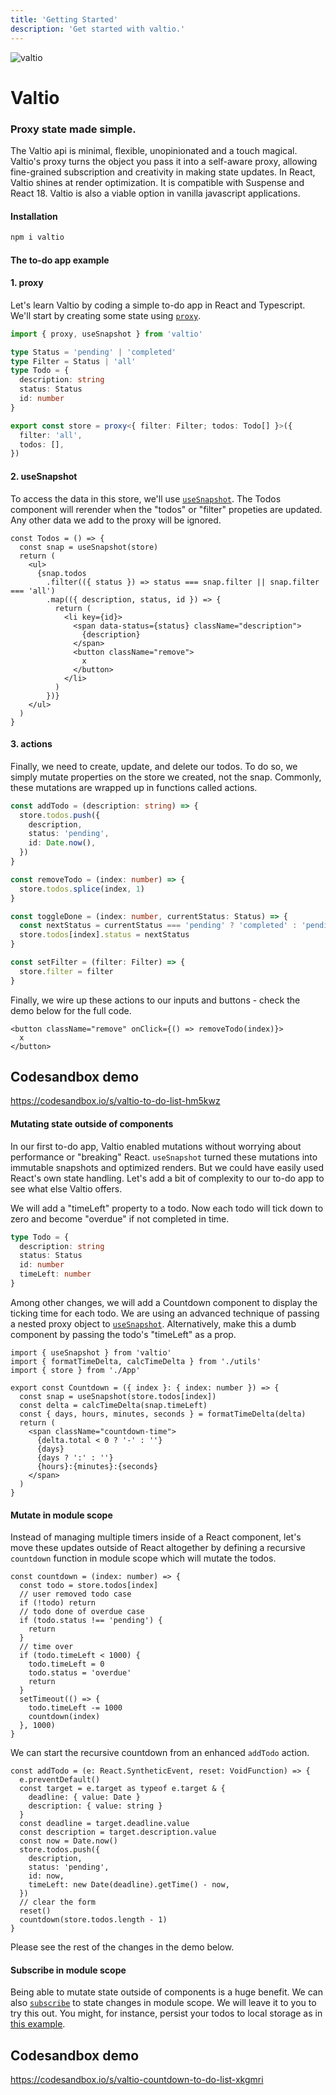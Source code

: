 ```yaml
---
title: 'Getting Started'
description: 'Get started with valtio.'
---
```



<img src={logo} alt="valtio" />

# Valtio

### Proxy state made simple.

The Valtio api is minimal, flexible, unopinionated and a touch magical. Valtio's proxy turns the object you pass it into a self-aware proxy, allowing fine-grained subscription and creativity in making state updates. In React, Valtio shines at render optimization. It is compatible with Suspense and React 18. Valtio is also a viable option in vanilla javascript applications.

#### Installation

```bash
npm i valtio
```

#### The to-do app example

#### 1. proxy

Let's learn Valtio by coding a simple to-do app in React and Typescript. We'll start by creating some state using [`proxy`](/docs/basic/proxy).

```ts
import { proxy, useSnapshot } from 'valtio'

type Status = 'pending' | 'completed'
type Filter = Status | 'all'
type Todo = {
  description: string
  status: Status
  id: number
}

export const store = proxy<{ filter: Filter; todos: Todo[] }>({
  filter: 'all',
  todos: [],
})
```

#### 2. useSnapshot

To access the data in this store, we'll use [`useSnapshot`](/docs/basic/useSnapshot). The Todos component will rerender when the "todos" or "filter" propeties are updated. Any other data we add to the proxy will be ignored.

```tsx
const Todos = () => {
  const snap = useSnapshot(store)
  return (
    <ul>
      {snap.todos
        .filter(({ status }) => status === snap.filter || snap.filter === 'all')
        .map(({ description, status, id }) => {
          return (
            <li key={id}>
              <span data-status={status} className="description">
                {description}
              </span>
              <button className="remove">
                x
              </button>
            </li>
          )
        })}
    </ul>
  )
}
```

#### 3. actions

Finally, we need to create, update, and delete our todos. To do so, we simply mutate properties on the store we created, not the snap. Commonly, these mutations are wrapped up in functions called actions.

```ts
const addTodo = (description: string) => {
  store.todos.push({
    description,
    status: 'pending',
    id: Date.now(),
  })
}

const removeTodo = (index: number) => {
  store.todos.splice(index, 1)
}

const toggleDone = (index: number, currentStatus: Status) => {
  const nextStatus = currentStatus === 'pending' ? 'completed' : 'pending'
  store.todos[index].status = nextStatus
}

const setFilter = (filter: Filter) => {
  store.filter = filter
}
```

Finally, we wire up these actions to our inputs and buttons - check the demo below for the full code.

```tsx
<button className="remove" onClick={() => removeTodo(index)}>
  x
</button>
```

## Codesandbox demo

https://codesandbox.io/s/valtio-to-do-list-hm5kwz

#### Mutating state outside of components

In our first to-do app, Valtio enabled mutations without worrying about performance or "breaking" React. `useSnapshot` turned these mutations into immutable snapshots and optimized renders. But we could have easily used React's own state handling. Let's add a bit of complexity to our to-do app to see what else Valtio offers.

We will add a "timeLeft" property to a todo. Now each todo will tick down to zero and become "overdue" if not completed in time.

```ts
type Todo = {
  description: string
  status: Status
  id: number
  timeLeft: number
}
```

Among other changes, we will add a Countdown component to display the ticking time for each todo. We are using an advanced technique of passing a nested proxy object to [`useSnapshot`](/docs/basic/useSnapshot). Alternatively, make this a dumb component by passing the todo's "timeLeft" as a prop.

```tsx
import { useSnapshot } from 'valtio'
import { formatTimeDelta, calcTimeDelta } from './utils'
import { store } from './App'

export const Countdown = ({ index }: { index: number }) => {
  const snap = useSnapshot(store.todos[index])
  const delta = calcTimeDelta(snap.timeLeft)
  const { days, hours, minutes, seconds } = formatTimeDelta(delta)
  return (
    <span className="countdown-time">
      {delta.total < 0 ? '-' : ''}
      {days}
      {days ? ':' : ''}
      {hours}:{minutes}:{seconds}
    </span>
  )
}
```

#### Mutate in module scope

Instead of managing multiple timers inside of a React component, let's move these updates outside of React altogether by defining a recursive `countdown` function in module scope which will mutate the todos.

```tsx
const countdown = (index: number) => {
  const todo = store.todos[index]
  // user removed todo case
  if (!todo) return
  // todo done of overdue case
  if (todo.status !== 'pending') {
    return
  }
  // time over
  if (todo.timeLeft < 1000) {
    todo.timeLeft = 0
    todo.status = 'overdue'
    return
  }
  setTimeout(() => {
    todo.timeLeft -= 1000
    countdown(index)
  }, 1000)
}
```

We can start the recursive countdown from an enhanced `addTodo` action.

```tsx
const addTodo = (e: React.SyntheticEvent, reset: VoidFunction) => {
  e.preventDefault()
  const target = e.target as typeof e.target & {
    deadline: { value: Date }
    description: { value: string }
  }
  const deadline = target.deadline.value
  const description = target.description.value
  const now = Date.now()
  store.todos.push({
    description,
    status: 'pending',
    id: now,
    timeLeft: new Date(deadline).getTime() - now,
  })
  // clear the form
  reset()
  countdown(store.todos.length - 1)
}
```

Please see the rest of the changes in the demo below.

#### Subscribe in module scope

Being able to mutate state outside of components is a huge benefit. We can also [`subscribe`](/docs/basic/subscribe) to state changes in module scope. We will leave it to you to try this out. You might, for instance, persist your todos to local storage as in [this example](https://github.com/pmndrs/valtio/wiki/How-to-persist-states#persist-with-localstorage).

## Codesandbox demo

https://codesandbox.io/s/valtio-countdown-to-do-list-xkgmri
